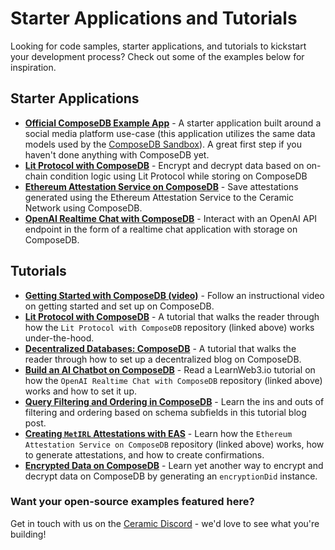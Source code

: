 # Starter Applications and Tutorials
Looking for code samples, starter applications, and tutorials to kickstart your development process? Check out some of the examples below for inspiration. 

## Starter Applications
- [**Official ComposeDB Example App**](https://github.com/ceramicstudio/ComposeDbExampleApp) - A starter application built around a social media platform use-case (this application utilizes the same data models used by the [ComposeDB Sandbox](/docs/composedb/sandbox)). A great first step if you haven't done anything with ComposeDB yet.
- [**Lit Protocol with ComposeDB**](https://github.com/ceramicstudio/lit-composedb) - Encrypt and decrypt data based on on-chain condition logic using Lit Protocol while storing on ComposeDB
- [**Ethereum Attestation Service on ComposeDB**](https://github.com/ceramicstudio/ceramic-eas) - Save attestations generated using the Ethereum Attestation Service to the Ceramic Network using ComposeDB.
- [**OpenAI Realtime Chat with ComposeDB**](https://github.com/ceramicstudio/ceramic-ai) - Interact with an OpenAI API endpoint in the form of a realtime chat application with storage on ComposeDB.

## Tutorials
- [**Getting Started with ComposeDB (video)**](https://www.youtube.com/watch?v=r68FXBTCBZ4) - Follow an instructional video on getting started and set up on ComposeDB.
- [**Lit Protocol with ComposeDB**](https://developer.litprotocol.com/v3/integrations/ceramicExample) - A tutorial that walks the reader through how the `Lit Protocol with ComposeDB` repository (linked above) works under-the-hood.
- [**Decentralized Databases: ComposeDB**](https://dev.to/fllstck/decentralized-databases-composedb-49m3) - A tutorial that walks the reader through how to set up a decentralized blog on ComposeDB.
- [**Build an AI Chatbot on ComposeDB**](https://learnweb3.io/lessons/build-an-ai-chatbot-on-compose-db-and-the-ceramic-network) - Read a LearnWeb3.io tutorial on how the `OpenAI Realtime Chat with ComposeDB` repository (linked above) works and how to set it up.
- [**Query Filtering and Ordering in ComposeDB**](https://blog.ceramic.network/tutorial-query-filtering-and-ordering-in-composedb/) - Learn the ins and outs of filtering and ordering based on schema subfields in this tutorial blog post.
- [**Creating `MetIRL` Attestations with EAS**](https://docs.attest.sh/docs/tutorials/ceramic-storage) - Learn how the `Ethereum Attestation Service on ComposeDB` repository (linked above) works, how to generate attestations, and how to create confirmations.
- [**Encrypted Data on ComposeDB**](https://blog.ceramic.network/tutorial-encrypted-data-on-composedb/) - Learn yet another way to encrypt and decrypt data on ComposeDB by generating an `encryptionDid` instance.

### **Want your open-source examples featured here?**
Get in touch with us on the [Ceramic Discord](https://chat.ceramic.network) - we'd love to see what you're building!


